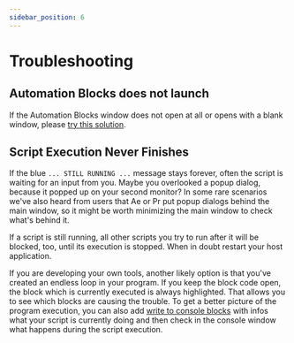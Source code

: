 ```yaml
---
sidebar_position: 6
---
```



# Troubleshooting

## Automation Blocks does not launch

If the Automation Blocks window does not open at all or opens with a blank window, please [try this solution](https://aescripts.com/knowledgebase/index/view/faq/zxp-cep-extension-won-t-open/).

## Script Execution Never Finishes

<RetinaImg src="/img/troubleshooting/troubleshooting_still_running.png" alt="Automation Blocks script still running"/>

If the blue `... STILL RUNNING ...` message stays forever, often the script is waiting for an input from you. Maybe you overlooked a popup dialog, because it popped up on your second monitor? In some rare scenarios we've also heard from users that Ae or Pr put popup dialogs behind the main window, so it might be worth minimizing the main window to check what's behind it.

If a script is still running, all other scripts you try to run after it will be blocked, too, until its execution is stopped. When in doubt restart your host application.

If you are developing your own tools, another likely option is that you've created an endless loop in your program. If you keep the block code open, the block which is currently executed is always highlighted. That allows you to see which blocks are causing the trouble. To get a better picture of the program execution, you can also add [write to console blocks](block-reference/userInterfaceAndComments.mdx#block_extendscript_console_log) with infos what your script is currently doing and then check in the console window what happens during the script execution.



